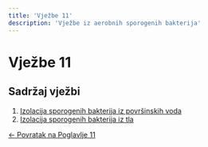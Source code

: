 ```yaml
---
title: 'Vježbe 11'
description: 'Vježbe iz aerobnih sporogenih bakterija'
---
```


# Vježbe 11

## Sadržaj vježbi

1. [Izolacija sporogenih bakterija iz površinskih voda](/poglavlje-11/vjezbe/vjezba-11-1)
2. [Izolacija sporogenih bakterija iz tla](/poglavlje-11/vjezbe/vjezba-11-2)

[← Povratak na Poglavlje 11](/poglavlje-11/)
